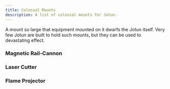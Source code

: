 ```yaml
---
title: Colossal Mounts
description: A list of colossal mounts for Jotun.
---
```



A mount so large that equipment mounted on it dwarfs the Jotun itself. Very few Jotun are built to hold such mounts, but they can be used to devastating effect.

### Magnetic Rail-Cannon

<MountBlock
    tags="Colossal Cannon, Kinetic, AP, Charged"
    range="20"
    blast="3"
    attack="4d8"
    details="Once you spend at least one charge on this weapon, you are immobilized. Targets in the primary hex take full attack, targets in the blast range take half attack."
    details2="Charge 3: required to fire the weapon.
    Charge 6: the weapon's range increases by 40, attack increases by +6d8, blast increases by +3, and targets in the blast take full attack instead of half attack. The area of the blast after the attack is considered difficult terrain."
    description="The HC-01 Experimental Magnetic Rail-Cannon is an anti-orbital weapon manufactured by Hadrago Armory. It is a minified form of the naval rail-cannons deployed at the forefront of Frontier naval destroyers. It utilizes an electro-magnetic charge rail to deliver a kinetic round at velocities that negate any form of armor. It is an effective weapon against infantry, mechs, structures, and ships. It requires an extensive charge-up time prior to firing, during which time the Jotun cannot move." />

### Laser Cutter

<MountBlock
    tags="Colossal Rifle, Energy, AP, Loading, Heat +4"
    line="20"
    attack="4d6"
    details="Take 2 heat to decrease the range by 8 and widen the line so that it is 3 hexes wide."
    description="The HS-77 Laser Cutter is an anti-armor weapon manufactured by Hadrago Armory. It is an upscaled-version of an orbital shipbreaker's incision tool, which can cut through the heaviest naval armor. The emitter can be configured by the Pilot to shoot a fine needle-line or a wide arc. Once fired, it takes significant time to cool and the energy cell must be replaced." />

### Flame Projector

<MountBlock
    tags="Colossal Cannon, Flame, Heat +6"
    range="3"
    blast="2"
    attack="4d4"
    heat="4"
    details="Every hex in the attack creates a zone that lasts until the start of your next turn. Any character who enters a hex in the zone takes 4 flame damage and 2 heat."
    description="The KP-20 Flame Projector is an anti-mech, anti-armor, incendiary weapon manufactured by Klemon Armory. It is RESTRICTED in use by the Frontier against living beings. When activated, thermite flames pour out in a long, wide arc in front of the Jotun, melting anything in its path. The weapon may need to be reloading intermittently, but the larger danger is that the wielding Jotun will overheat with continuous use." />

